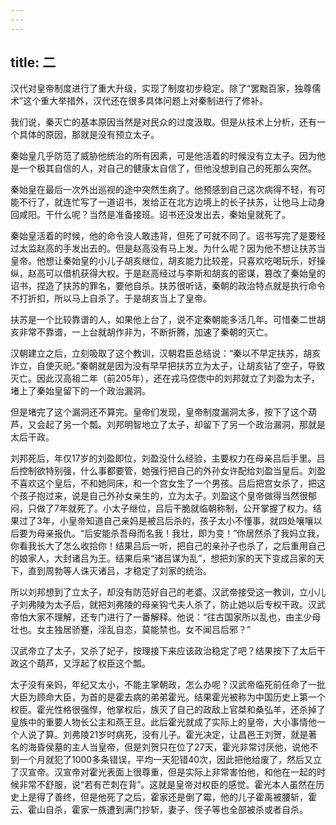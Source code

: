 ```yaml
---
---
---
```

title: 二
---



汉代对皇帝制度进行了重大升级，实现了制度初步稳定。除了“罢黜百家，独尊儒术”这个重大举措外，汉代还在很多具体问题上对秦制进行了修补。

我们说，秦灭亡的基本原因当然是对民众的过度汲取。但是从技术上分析，还有一个具体的原因，那就是没有预立太子。

秦始皇几乎防范了威胁他统治的所有因素，可是他活着的时候没有立太子。因为他是一个极其自信的人，对自己的健康太自信了，但他没想到自己的死那么突然。

秦始皇在最后一次外出巡视的途中突然生病了。他预感到自己这次病得不轻，有可能不行了，就连忙写了一道诏书，发给正在北方边境上的长子扶苏，让他马上动身回咸阳。干什么呢？当然是准备接班。诏书还没发出去，秦始皇就死了。

秦始皇活着的时候，他的命令没人敢违背，但死了可就不同了。诏书写完了是要经过太监赵高的手发出去的。但是赵高没有马上发。为什么呢？因为他不想让扶苏当皇帝。他想让秦始皇的小儿子胡亥继位，胡亥能力比较差，只喜欢吃喝玩乐，好操纵，赵高可以借机获得大权。于是赵高经过与李斯和胡亥的密谋，篡改了秦始皇的诏书，捏造了扶苏的罪名，要他自杀。扶苏很听话，秦朝的政治特点就是执行命令不打折扣，所以马上自杀了。于是胡亥当上了皇帝。

扶苏是一个比较靠谱的人，如果他上台了，说不定秦朝能多活几年。可惜秦二世胡亥非常不靠谱，一上台就胡作非为，不断折腾，加速了秦朝的灭亡。

汉朝建立之后，立刻吸取了这个教训，汉朝君臣总结说：“秦以不早定扶苏，胡亥诈立，自使灭祀。”秦朝就是因为没有早早把扶苏立为太子，让胡亥钻了空子，导致灭亡。因此汉高祖二年（前205年），还在戎马倥偬中的刘邦就立了刘盈为太子，堵上了秦始皇留下的一个政治漏洞。

但是堵完了这个漏洞还不算完。皇帝们发现，皇帝制度漏洞太多，按下了这个葫芦，又会起了另一个瓢。刘邦明智地立了太子，却留下了另一个政治漏洞，那就是太后干政。

刘邦死后，年仅17岁的刘盈即位，刘盈没什么经验，主要权力在母亲吕后手里。吕后控制欲特别强，什么事都要管，她强行把自己的外孙女许配给刘盈当皇后。刘盈不喜欢这个皇后，不和她同床，和一个宫女生了一个男孩。吕后把宫女杀了，把这个孩子抱过来，说是自己外孙女亲生的，立为太子。刘盈这个皇帝做得当然很郁闷，只做了7年就死了。小太子继位，吕后干脆就临朝称制，公开掌握了权力。结果过了3年，小皇帝知道自己亲妈是被吕后杀的，孩子太小不懂事，就四处嚷嚷以后要为母亲报仇。“后安能杀吾母而名我！我壮，即为变！”你居然杀了我妈立我，你看我长大了怎么收拾你！结果吕后一听，把自己的亲孙子也杀了，之后重用自己的娘家人，大封诸吕为王。结果后来“诸吕谋为乱”，想把刘家的天下变成吕家的天下，直到周勃等人诛灭诸吕，才稳定了刘家的统治。

所以刘邦想到了立太子，却没有防范好自己的老婆。汉武帝接受这一教训，立小儿子刘弗陵为太子后，就把刘弗陵的母亲钩弋夫人杀了，防止她以后专权干政。汉武帝怕大家不理解，还专门进行了一番解释。他说：“往古国家所以乱也，由主少母壮也。女主独居骄蹇，淫乱自恣，莫能禁也。女不闻吕后邪？”

汉武帝立了太子，又杀了妃子，按理接下来应该政治稳定了吧？结果按下了太后干政这个葫芦，又浮起了权臣这个瓢。

太子没有亲妈，年纪又太小，不能主掌朝政，怎么办呢？汉武帝临死前任命了一批大臣为顾命大臣，为首的是霍去病的弟弟霍光。结果霍光被称为中国历史上第一个权臣。霍光性格很强悍，他掌权后，族灭了自己的政敌上官桀和桑弘羊，还杀掉了皇族中的重要人物长公主和燕王旦。此后霍光就成了实际上的皇帝，大小事情他一个人说了算。刘弗陵21岁时病死，没有儿子。霍光决定，让昌邑王刘贺，就是著名的海昏侯墓的主人当皇帝，但是刘贺只在位了27天，霍光非常讨厌他，说他不到一个月就犯了1000多条错误，平均一天犯错40次，因此把他给废了，然后又立了汉宣帝。汉宣帝对霍光表面上很尊重，但是实际上非常害怕他，和他在一起的时候非常不舒服，说“若有芒刺在背”。这就是皇帝对权臣的感觉。霍光本人虽然在历史上是得了善终，但是他死了之后，霍家还是倒了霉，他的儿子霍禹被腰斩，霍云、霍山自杀，霍家一族遭到满门抄斩，妻子、侄子等也全部被杀或者自杀。